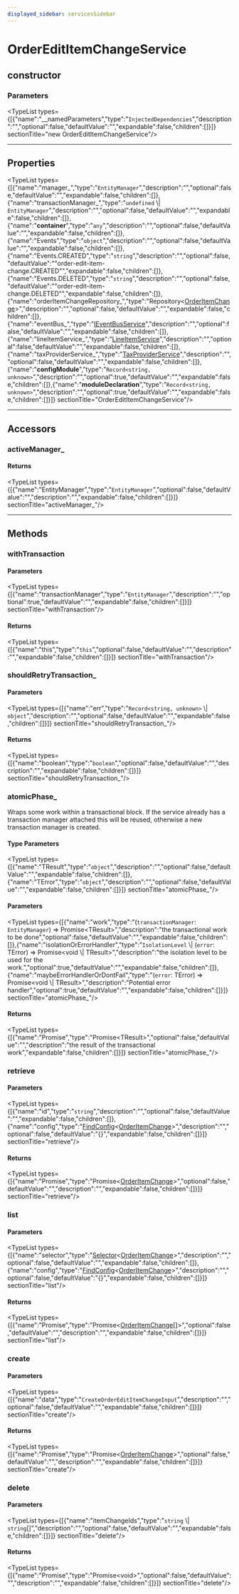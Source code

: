 ```yaml
---
displayed_sidebar: servicesSidebar
---
```



# OrderEditItemChangeService

## constructor

### Parameters

<TypeList types={[{"name":"__namedParameters","type":"`InjectedDependencies`","description":"","optional":false,"defaultValue":"","expandable":false,"children":[]}]}  sectionTitle="new OrderEditItemChangeService"/>

___

## Properties

<TypeList types={[{"name":"manager_","type":"`EntityManager`","description":"","optional":false,"defaultValue":"","expandable":false,"children":[]},{"name":"transactionManager_","type":"`undefined` \\| `EntityManager`","description":"","optional":false,"defaultValue":"","expandable":false,"children":[]},{"name":"__container__","type":"`any`","description":"","optional":false,"defaultValue":"","expandable":false,"children":[]},{"name":"Events","type":"`object`","description":"","optional":false,"defaultValue":"","expandable":false,"children":[]},{"name":"Events.CREATED","type":"`string`","description":"","optional":false,"defaultValue":"\"order-edit-item-change.CREATED\"","expandable":false,"children":[]},{"name":"Events.DELETED","type":"`string`","description":"","optional":false,"defaultValue":"\"order-edit-item-change.DELETED\"","expandable":false,"children":[]},{"name":"orderItemChangeRepository_","type":"Repository&#60;[OrderItemChange](../../entities/classes/entities.OrderItemChange.mdx)&#62;","description":"","optional":false,"defaultValue":"","expandable":false,"children":[]},{"name":"eventBus_","type":"[IEventBusService](../../types/EventBusTypes/interfaces/types.EventBusTypes.IEventBusService.mdx)","description":"","optional":false,"defaultValue":"","expandable":false,"children":[]},{"name":"lineItemService_","type":"[LineItemService](services.LineItemService.mdx)","description":"","optional":false,"defaultValue":"","expandable":false,"children":[]},{"name":"taxProviderService_","type":"[TaxProviderService](services.TaxProviderService.mdx)","description":"","optional":false,"defaultValue":"","expandable":false,"children":[]},{"name":"__configModule__","type":"`Record<string, unknown>`","description":"","optional":true,"defaultValue":"","expandable":false,"children":[]},{"name":"__moduleDeclaration__","type":"`Record<string, unknown>`","description":"","optional":true,"defaultValue":"","expandable":false,"children":[]}]}  sectionTitle="OrderEditItemChangeService"/>

___

## Accessors

### activeManager\_

#### Returns

<TypeList types={[{"name":"EntityManager","type":"`EntityManager`","optional":false,"defaultValue":"","description":"","expandable":false,"children":[]}]}  sectionTitle="activeManager_"/>

___

## Methods

### withTransaction

#### Parameters

<TypeList types={[{"name":"transactionManager","type":"`EntityManager`","description":"","optional":true,"defaultValue":"","expandable":false,"children":[]}]}  sectionTitle="withTransaction"/>

#### Returns

<TypeList types={[{"name":"this","type":"`this`","optional":false,"defaultValue":"","description":"","expandable":false,"children":[]}]}  sectionTitle="withTransaction"/>

### shouldRetryTransaction\_

#### Parameters

<TypeList types={[{"name":"err","type":"`Record<string, unknown>` \\| `object`","description":"","optional":false,"defaultValue":"","expandable":false,"children":[]}]}  sectionTitle="shouldRetryTransaction_"/>

#### Returns

<TypeList types={[{"name":"boolean","type":"`boolean`","optional":false,"defaultValue":"","description":"","expandable":false,"children":[]}]}  sectionTitle="shouldRetryTransaction_"/>

### atomicPhase\_

Wraps some work within a transactional block. If the service already has
a transaction manager attached this will be reused, otherwise a new
transaction manager is created.

#### Type Parameters

<TypeList types={[{"name":"TResult","type":"`object`","description":"","optional":false,"defaultValue":"","expandable":false,"children":[]},{"name":"TError","type":"`object`","description":"","optional":false,"defaultValue":"","expandable":false,"children":[]}]}  sectionTitle="atomicPhase_"/>

#### Parameters

<TypeList types={[{"name":"work","type":"(`transactionManager`: `EntityManager`) => Promise&#60;TResult&#62;","description":"the transactional work to be done","optional":false,"defaultValue":"","expandable":false,"children":[]},{"name":"isolationOrErrorHandler","type":"`IsolationLevel` \\| (`error`: TError) => Promise&#60;void \\| TResult&#62;","description":"the isolation level to be used for the work.","optional":true,"defaultValue":"","expandable":false,"children":[]},{"name":"maybeErrorHandlerOrDontFail","type":"(`error`: TError) => Promise&#60;void \\| TResult&#62;","description":"Potential error handler","optional":true,"defaultValue":"","expandable":false,"children":[]}]}  sectionTitle="atomicPhase_"/>

#### Returns

<TypeList types={[{"name":"Promise","type":"Promise&#60;TResult&#62;","optional":false,"defaultValue":"","description":"the result of the transactional work","expandable":false,"children":[]}]}  sectionTitle="atomicPhase_"/>

### retrieve

#### Parameters

<TypeList types={[{"name":"id","type":"`string`","description":"","optional":false,"defaultValue":"","expandable":false,"children":[]},{"name":"config","type":"[FindConfig](../../medusa/interfaces/medusa.FindConfig.mdx)&#60;[OrderItemChange](../../entities/classes/entities.OrderItemChange.mdx)&#62;","description":"","optional":false,"defaultValue":"{}","expandable":false,"children":[]}]}  sectionTitle="retrieve"/>

#### Returns

<TypeList types={[{"name":"Promise","type":"Promise&#60;[OrderItemChange](../../entities/classes/entities.OrderItemChange.mdx)&#62;","optional":false,"defaultValue":"","description":"","expandable":false,"children":[]}]}  sectionTitle="retrieve"/>

### list

#### Parameters

<TypeList types={[{"name":"selector","type":"[Selector](../../medusa/types/medusa.Selector.mdx)&#60;[OrderItemChange](../../entities/classes/entities.OrderItemChange.mdx)&#62;","description":"","optional":false,"defaultValue":"","expandable":false,"children":[]},{"name":"config","type":"[FindConfig](../../medusa/interfaces/medusa.FindConfig.mdx)&#60;[OrderItemChange](../../entities/classes/entities.OrderItemChange.mdx)&#62;","description":"","optional":false,"defaultValue":"{}","expandable":false,"children":[]}]}  sectionTitle="list"/>

#### Returns

<TypeList types={[{"name":"Promise","type":"Promise&#60;[OrderItemChange](../../entities/classes/entities.OrderItemChange.mdx)[]&#62;","optional":false,"defaultValue":"","description":"","expandable":false,"children":[]}]}  sectionTitle="list"/>

### create

#### Parameters

<TypeList types={[{"name":"data","type":"`CreateOrderEditItemChangeInput`","description":"","optional":false,"defaultValue":"","expandable":false,"children":[]}]}  sectionTitle="create"/>

#### Returns

<TypeList types={[{"name":"Promise","type":"Promise&#60;[OrderItemChange](../../entities/classes/entities.OrderItemChange.mdx)&#62;","optional":false,"defaultValue":"","description":"","expandable":false,"children":[]}]}  sectionTitle="create"/>

### delete

#### Parameters

<TypeList types={[{"name":"itemChangeIds","type":"`string` \\| `string`[]","description":"","optional":false,"defaultValue":"","expandable":false,"children":[]}]}  sectionTitle="delete"/>

#### Returns

<TypeList types={[{"name":"Promise","type":"Promise&#60;void&#62;","optional":false,"defaultValue":"","description":"","expandable":false,"children":[]}]}  sectionTitle="delete"/>
